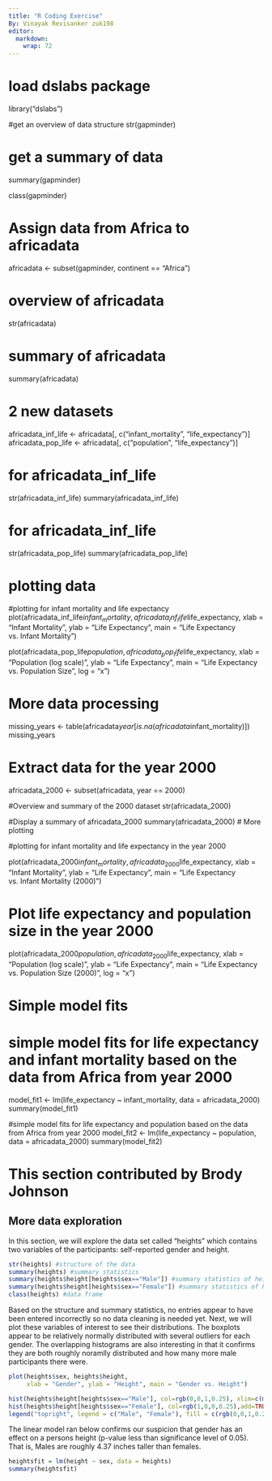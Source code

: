```yaml
---
title: "R Coding Exercise"
By: Vinayak Revisanker zuk198
editor: 
  markdown: 
    wrap: 72
---
```


# load dslabs package

library("dslabs") 

#get an overview of data structure str(gapminder)

# get a summary of data

summary(gapminder)

class(gapminder)

# Assign data from Africa to africadata

africadata <- subset(gapminder, continent == "Africa")

# overview of africadata

str(africadata)

# summary of africadata

summary(africadata)

# 2 new datasets

africadata_inf_life <- africadata[, c("infant_mortality", "life_expectancy")]
africadata_pop_life <- africadata[, c("population", "life_expectancy")]

# for africadata_inf_life

str(africadata_inf_life)
summary(africadata_inf_life)

# for africadata_inf_life

str(africadata_pop_life)
summary(africadata_pop_life)

# plotting data

#plotting for infant mortality and life expectancy
plot(africadata_inf_life$infant_mortality, africadata_inf_life$life_expectancy,
xlab = "Infant Mortality", ylab = "Life Expectancy", main = "Life
Expectancy vs. Infant Mortality")

plot(africadata_pop_life$population, africadata_pop_life$life_expectancy,
xlab = "Population (log scale)", ylab = "Life Expectancy", main = "Life
Expectancy vs. Population Size", log = "x")

# More data processing

missing_years <- table(africadata$year[is.na(africadata$infant_mortality)])
missing_years

# Extract data for the year 2000

africadata_2000 <- subset(africadata, year == 2000) 

#Overview and summary of the 2000 dataset
str(africadata_2000) 

#Display a summary of africadata_2000
 summary(africadata_2000) 
# More plotting

#plotting for infant mortality and life expectancy in the year 2000

plot(africadata_2000$infant_mortality, africadata_2000$life_expectancy,
xlab = "Infant Mortality", ylab = "Life Expectancy", main = "Life
Expectancy vs. Infant Mortality (2000)")

# Plot life expectancy and population size in the year 2000

plot(africadata_2000$population, africadata_2000$life_expectancy, xlab =
"Population (log scale)", ylab = "Life Expectancy", main = "Life
Expectancy vs. Population Size (2000)", log = "x")

# Simple model fits

# simple model fits for life expectancy and infant mortality based on the data from Africa from year 2000

model_fit1 <- lm(life_expectancy ~ infant_mortality, data = africadata_2000)
summary(model_fit1)

#simple model fits for life expectancy and population based on the data from Africa from year 2000 
model_fit2 <- lm(life_expectancy ~ population, data = africadata_2000)
summary(model_fit2)

# This section contributed by Brody Johnson

## More data exploration

In this section, we will explore the data set called "heights" which
contains two variables of the participants: self-reported gender and
height.

```r

str(heights) #structure of the data 
summary(heights) #summary statistics 
summary(heights$height[heights$sex=="Male"]) #summary statistics of height of males only
summary(heights$height[heights$sex=="Female"]) #summary statistics of height of females only 
class(heights) #data frame
```

Based on the structure and summary statistics, no entries appear to have
been entered incorrectly so no data cleaning is needed yet. Next, we
will plot these variables of interest to see their distributions. The
boxplots appear to be relatively normally distributed with several
outliers for each gender. The overlapping histograms are also
interesting in that it confirms they are both roughly noramlly
distributed and how many more male participants there were.

```r

plot(heights$sex, heights$height,
     xlab = "Gender", ylab = "Height", main = "Gender vs. Height")
```

```r
hist(heights$height[heights$sex=="Male"], col=rgb(0,0,1,0.25), xlim=c(min(heights$height), max(heights$height)), ylim=c(0,500), main="Male vs Female Height Histograms", xlab = "Height", ylab="Frequency")
hist(heights$height[heights$sex=="Female"], col=rgb(1,0,0,0.25),add=TRUE)
legend("topright", legend = c("Male", "Female"), fill = c(rgb(0,0,1,0.25), rgb(1,0,0,0.25)))
```

The linear model ran below confirms our suspicion that gender has an
effect on a persons height (p-value less than significance level of
0.05). That is, Males are roughly 4.37 inches taller than females.

```r
heightsfit = lm(height ~ sex, data = heights)
summary(heightsfit)
```
